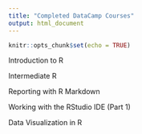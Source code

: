 ```yaml
---
title: "Completed DataCamp Courses"
output: html_document
---
```


```r
knitr::opts_chunk$set(echo = TRUE)
```

Introduction to R

Intermediate R

Reporting with R Markdown

Working with the RStudio IDE (Part 1)

Data Visualization in R